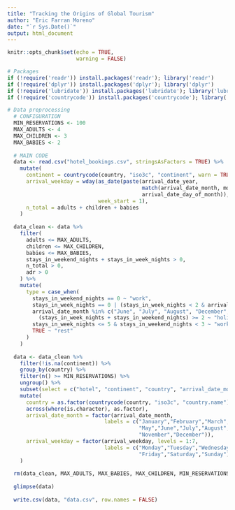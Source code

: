 ---
title: "Tracking the Origins of Global Tourism"
author: "Eric Farran Moreno"
date: "`r Sys.Date()`"
output: html_document
---

```{r setup, include=FALSE}
knitr::opts_chunk$set(echo = TRUE,
                      warning = FALSE)
```

```{r}
# Packages
if (!require('readr')) install.packages('readr'); library('readr')
if (!require('dplyr')) install.packages('dplyr'); library('dplyr')
if (!require('lubridate')) install.packages('lubridate'); library('lubridate')
if (!require('countrycode')) install.packages('countrycode'); library('countrycode')
```

```{r}
# Data preprocessing
  # CONFIGURATION
  MIN_RESERVATIONS <- 100
  MAX_ADULTS <- 4
  MAX_CHILDREN <- 3
  MAX_BABIES <- 2
  
  # MAIN CODE
  data <- read.csv("hotel_bookings.csv", stringsAsFactors = TRUE) %>%
    mutate(
      continent = countrycode(country, "iso3c", "continent", warn = TRUE, nomatch = NA),
      arrival_weekday = wday(as_date(paste(arrival_date_year, 
                                           match(arrival_date_month, month.name), 
                                           arrival_date_day_of_month)), 
                             week_start = 1),
      n_total = adults + children + babies
    )
  
  data_clean <- data %>%
    filter(
      adults <= MAX_ADULTS,
      children <= MAX_CHILDREN,
      babies <= MAX_BABIES,
      stays_in_weekend_nights + stays_in_week_nights > 0,
      n_total > 0,
      adr > 0
    ) %>%
    mutate(
      type = case_when(
        stays_in_weekend_nights == 0 ~ "work",
        stays_in_week_nights == 0 | (stays_in_week_nights < 2 & arrival_weekday == 5) ~ "weekend",
        arrival_date_month %in% c("June", "July", "August", "December", "January") & 
          (stays_in_week_nights + stays_in_weekend_nights) >= 2 ~ "holidays",
        stays_in_week_nights <= 5 & stays_in_weekend_nights < 3 ~ "work+rest",
        TRUE ~ "rest"
      )
    )
  
  data <- data_clean %>%
    filter(!is.na(continent)) %>%
    group_by(country) %>%
    filter(n() >= MIN_RESERVATIONS) %>%
    ungroup() %>%
    subset(select = c("hotel", "continent", "country", "arrival_date_month", "arrival_weekday", "type", "market_segment", "n_total")) %>%
    mutate(
      country = as.factor(countrycode(country, "iso3c", "country.name")),
      across(where(is.character), as.factor),
      arrival_date_month = factor(arrival_date_month,
                               labels = c("January","February","March","April",
                                          "May","June","July","August","September","October",
                                          "November","December")),
      arrival_weekday = factor(arrival_weekday, levels = 1:7, 
                               labels = c("Monday","Tuesday","Wednesday","Thursday",
                                          "Friday","Saturday","Sunday"))
    )
  
  rm(data_clean, MAX_ADULTS, MAX_BABIES, MAX_CHILDREN, MIN_RESERVATIONS)
  
  glimpse(data)
  
  write.csv(data, "data.csv", row.names = FALSE)
```
